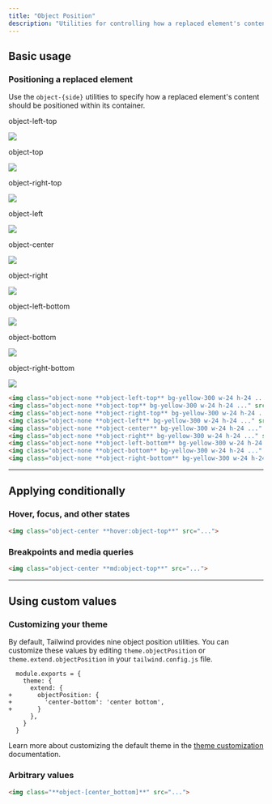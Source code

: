 ```yaml
---
title: "Object Position"
description: "Utilities for controlling how a replaced element's content should be positioned within its container."
---
```




## Basic usage

### Positioning a replaced element

Use the `object-{side}` utilities to specify how a replaced element's content should be positioned within its container.

<Example p="none">
  <div class="w-full">
    <div class="overflow-x-scroll overflow-y-hidden snap-x scroll-p-4 flex sm:grid sm:grid-cols-3 sm:gap-16 p-8 items-end pt-16">
      <div class="relative snap-always snap-start w-40 shrink-0 sm:w-auto">
        <p class="absolute top-0 inset-x-0 -translate-y-8 font-medium text-sm text-slate-500 font-mono text-center mb-3 dark:text-slate-400">object-left-top</p>
        <div class="group relative mx-auto w-20 h-20 rounded-lg">
          <div class="relative z-10 w-full h-full rounded-md bg-left-top ring-1 ring-black/10 ring-inset shadow-lg" style="background-image:url(https://images.unsplash.com/photo-1554629947-334ff61d85dc?ixid=MnwxMjA3fDB8MHxwaG90by1wYWdlfHx8fGVufDB8fHx8&ixlib=rb-1.2.1&auto=format&fit=crop&w=128&h=128&q=80)"></div>
          <img class="absolute top-0 left-0 rounded-md overflow-hidden w-32 h-32 opacity-0 sm:group-hover:opacity-25 max-w-none" src="https://images.unsplash.com/photo-1554629947-334ff61d85dc?ixid=MnwxMjA3fDB8MHxwaG90by1wYWdlfHx8fGVufDB8fHx8&ixlib=rb-1.2.1&auto=format&fit=crop&w=256&h=256&q=80">
        </div>
      </div>
      <div class="relative snap-always snap-start w-40 shrink-0 sm:w-auto">
        <p class="absolute top-0 inset-x-0 -translate-y-8 font-medium text-sm text-slate-500 font-mono text-center mb-3 dark:text-slate-400">object-top</p>
        <div class="group relative mx-auto w-20 h-20 rounded-lg">
          <div class="relative z-10 w-full h-full rounded-md bg-top ring-1 ring-black/10 ring-inset shadow-lg" style="background-image:url(https://images.unsplash.com/photo-1554629947-334ff61d85dc?ixid=MnwxMjA3fDB8MHxwaG90by1wYWdlfHx8fGVufDB8fHx8&ixlib=rb-1.2.1&auto=format&fit=crop&w=128&h=128&q=80)"></div>
          <img class="absolute top-0 -left-6 rounded-md overflow-hidden w-32 h-32 opacity-0 sm:group-hover:opacity-25 max-w-none" src="https://images.unsplash.com/photo-1554629947-334ff61d85dc?ixid=MnwxMjA3fDB8MHxwaG90by1wYWdlfHx8fGVufDB8fHx8&ixlib=rb-1.2.1&auto=format&fit=crop&w=256&h=256&q=80">
        </div>
      </div>
      <div class="relative snap-always snap-start w-40 shrink-0 sm:w-auto">
        <p class="absolute top-0 inset-x-0 -translate-y-8 font-medium text-sm text-slate-500 font-mono text-center mb-3 dark:text-slate-400">object-right-top</p>
        <div class="group relative mx-auto w-20 h-20 rounded-lg">
          <div class="relative z-10 w-full h-full rounded-md bg-right-top ring-1 ring-black/10 ring-inset shadow-lg" style="background-image:url(https://images.unsplash.com/photo-1554629947-334ff61d85dc?ixid=MnwxMjA3fDB8MHxwaG90by1wYWdlfHx8fGVufDB8fHx8&ixlib=rb-1.2.1&auto=format&fit=crop&w=128&h=128&q=80)"></div>
          <img class="absolute top-0 right-0 rounded-md overflow-hidden w-32 h-32 opacity-0 sm:group-hover:opacity-25 max-w-none" src="https://images.unsplash.com/photo-1554629947-334ff61d85dc?ixid=MnwxMjA3fDB8MHxwaG90by1wYWdlfHx8fGVufDB8fHx8&ixlib=rb-1.2.1&auto=format&fit=crop&w=256&h=256&q=80">
        </div>
      </div>
      <div class="relative snap-always snap-start w-40 shrink-0 sm:w-auto">
        <p class="absolute top-0 inset-x-0 -translate-y-8 font-medium text-sm text-slate-500 font-mono text-center mb-3 dark:text-slate-400">object-left</p>
        <div class="group relative mx-auto w-20 h-20 rounded-lg">
          <div class="relative z-10 w-full h-full rounded-md bg-left ring-1 ring-black/10 ring-inset shadow-lg" style="background-image:url(https://images.unsplash.com/photo-1554629947-334ff61d85dc?ixid=MnwxMjA3fDB8MHxwaG90by1wYWdlfHx8fGVufDB8fHx8&ixlib=rb-1.2.1&auto=format&fit=crop&w=128&h=128&q=80)"></div>
          <img class="absolute -top-6 left-0 rounded-md overflow-hidden w-32 h-32 opacity-0 sm:group-hover:opacity-25 max-w-none" src="https://images.unsplash.com/photo-1554629947-334ff61d85dc?ixid=MnwxMjA3fDB8MHxwaG90by1wYWdlfHx8fGVufDB8fHx8&ixlib=rb-1.2.1&auto=format&fit=crop&w=256&h=256&q=80">
        </div>
      </div>
      <div class="relative snap-always snap-start w-40 shrink-0 sm:w-auto">
        <p class="absolute top-0 inset-x-0 -translate-y-8 font-medium text-sm text-slate-500 font-mono text-center mb-3 dark:text-slate-400">object-center</p>
        <div class="group relative mx-auto w-20 h-20 rounded-lg">
          <div class="relative z-10 w-full h-full rounded-md bg-center ring-1 ring-black/10 ring-inset shadow-lg" style="background-image:url(https://images.unsplash.com/photo-1554629947-334ff61d85dc?ixid=MnwxMjA3fDB8MHxwaG90by1wYWdlfHx8fGVufDB8fHx8&ixlib=rb-1.2.1&auto=format&fit=crop&w=128&h=128&q=80)"></div>
          <img class="absolute -top-6 -left-6 rounded-md overflow-hidden w-32 h-32 opacity-0 sm:group-hover:opacity-25 max-w-none" src="https://images.unsplash.com/photo-1554629947-334ff61d85dc?ixid=MnwxMjA3fDB8MHxwaG90by1wYWdlfHx8fGVufDB8fHx8&ixlib=rb-1.2.1&auto=format&fit=crop&w=256&h=256&q=80">
        </div>
      </div>
      <div class="relative snap-always snap-start w-40 shrink-0 sm:w-auto">
        <p class="absolute top-0 inset-x-0 -translate-y-8 font-medium text-sm text-slate-500 font-mono text-center mb-3 dark:text-slate-400">object-right</p>
        <div class="group relative mx-auto w-20 h-20 rounded-lg">
          <div class="relative z-10 w-full h-full rounded-md bg-right ring-1 ring-black/10 ring-inset shadow-lg" style="background-image:url(https://images.unsplash.com/photo-1554629947-334ff61d85dc?ixid=MnwxMjA3fDB8MHxwaG90by1wYWdlfHx8fGVufDB8fHx8&ixlib=rb-1.2.1&auto=format&fit=crop&w=128&h=128&q=80)"></div>
          <img class="absolute -top-6 right-0 rounded-md overflow-hidden w-32 h-32 opacity-0 sm:group-hover:opacity-25 max-w-none" src="https://images.unsplash.com/photo-1554629947-334ff61d85dc?ixid=MnwxMjA3fDB8MHxwaG90by1wYWdlfHx8fGVufDB8fHx8&ixlib=rb-1.2.1&auto=format&fit=crop&w=256&h=256&q=80">
        </div>
      </div>
      <div class="relative snap-always snap-start w-40 shrink-0 sm:w-auto">
        <p class="absolute top-0 inset-x-0 -translate-y-8 font-medium text-sm text-slate-500 font-mono text-center mb-3 dark:text-slate-400">object-left-bottom</p>
        <div class="group relative mx-auto w-20 h-20 rounded-lg">
          <div class="relative z-10 w-full h-full rounded-md bg-left-bottom ring-1 ring-black/10 ring-inset shadow-lg" style="background-image:url(https://images.unsplash.com/photo-1554629947-334ff61d85dc?ixid=MnwxMjA3fDB8MHxwaG90by1wYWdlfHx8fGVufDB8fHx8&ixlib=rb-1.2.1&auto=format&fit=crop&w=128&h=128&q=80)"></div>
          <img class="absolute -top-12 left-0 rounded-md overflow-hidden w-32 h-32 opacity-0 sm:group-hover:opacity-25 max-w-none" src="https://images.unsplash.com/photo-1554629947-334ff61d85dc?ixid=MnwxMjA3fDB8MHxwaG90by1wYWdlfHx8fGVufDB8fHx8&ixlib=rb-1.2.1&auto=format&fit=crop&w=256&h=256&q=80">
        </div>
      </div>
      <div class="relative snap-always snap-start w-40 shrink-0 sm:w-auto">
        <p class="absolute top-0 inset-x-0 -translate-y-8 font-medium text-sm text-slate-500 font-mono text-center mb-3 dark:text-slate-400">object-bottom</p>
        <div class="group relative mx-auto w-20 h-20 rounded-lg">
          <div class="relative z-10 w-full h-full rounded-md bg-bottom ring-1 ring-black/10 ring-inset shadow-lg" style="background-image:url(https://images.unsplash.com/photo-1554629947-334ff61d85dc?ixid=MnwxMjA3fDB8MHxwaG90by1wYWdlfHx8fGVufDB8fHx8&ixlib=rb-1.2.1&auto=format&fit=crop&w=128&h=128&q=80)"></div>
          <img class="absolute -top-12 -left-6 rounded-md overflow-hidden w-32 h-32 opacity-0 sm:group-hover:opacity-25 max-w-none" src="https://images.unsplash.com/photo-1554629947-334ff61d85dc?ixid=MnwxMjA3fDB8MHxwaG90by1wYWdlfHx8fGVufDB8fHx8&ixlib=rb-1.2.1&auto=format&fit=crop&w=256&h=256&q=80">
        </div>
      </div>
      <div class="relative snap-always snap-start w-56 -mx-8 shrink-0 sm:w-auto">
        <p class="absolute top-0 inset-x-0 -translate-y-8 font-medium text-sm text-slate-500 font-mono text-center mb-3 dark:text-slate-400">object-right-bottom</p>
        <div class="group relative mx-auto w-20 h-20 rounded-lg">
          <div class="relative z-10 w-full h-full rounded-md bg-right-bottom ring-1 ring-black/10 ring-inset shadow-lg" style="background-image:url(https://images.unsplash.com/photo-1554629947-334ff61d85dc?ixid=MnwxMjA3fDB8MHxwaG90by1wYWdlfHx8fGVufDB8fHx8&ixlib=rb-1.2.1&auto=format&fit=crop&w=128&h=128&q=80)"></div>
          <img class="absolute -top-12 right-0 rounded-md overflow-hidden w-32 h-32 opacity-0 sm:group-hover:opacity-25 max-w-none" src="https://images.unsplash.com/photo-1554629947-334ff61d85dc?ixid=MnwxMjA3fDB8MHxwaG90by1wYWdlfHx8fGVufDB8fHx8&ixlib=rb-1.2.1&auto=format&fit=crop&w=256&h=256&q=80">
        </div>
      </div>
    </div>
  </div>
</Example>

```html
<img class="object-none **object-left-top** bg-yellow-300 w-24 h-24 ..." src="...">
<img class="object-none **object-top** bg-yellow-300 w-24 h-24 ..." src="...">
<img class="object-none **object-right-top** bg-yellow-300 w-24 h-24 ..." src="...">
<img class="object-none **object-left** bg-yellow-300 w-24 h-24 ..." src="...">
<img class="object-none **object-center** bg-yellow-300 w-24 h-24 ..." src="...">
<img class="object-none **object-right** bg-yellow-300 w-24 h-24 ..." src="...">
<img class="object-none **object-left-bottom** bg-yellow-300 w-24 h-24 ..." src="...">
<img class="object-none **object-bottom** bg-yellow-300 w-24 h-24 ..." src="...">
<img class="object-none **object-right-bottom** bg-yellow-300 w-24 h-24 ..." src="...">
```

---

## <Heading ignore>Applying conditionally</Heading>

### <Heading ignore>Hover, focus, and other states</Heading>

<HoverFocusAndOtherStates featuredClass="object-top">

```html
<img class="object-center **hover:object-top**" src="...">
```

</HoverFocusAndOtherStates>

### <Heading ignore>Breakpoints and media queries</Heading>

<BreakpointsAndMediaQueries featuredClass="object-top">

```html
<img class="object-center **md:object-top**" src="...">
```

</BreakpointsAndMediaQueries>

---

## Using custom values

### Customizing your theme

By default, Tailwind provides nine object position utilities. You can customize these values by editing `theme.objectPosition` or `theme.extend.objectPosition` in your `tailwind.config.js` file.

```diff-js tailwind.config.js
  module.exports = {
    theme: {
      extend: {
+       objectPosition: {
+         'center-bottom': 'center bottom',
+       }
      },
    }
  }
```

Learn more about customizing the default theme in the [theme customization](/docs/theme#customizing-the-default-theme) documentation.

### Arbitrary values

<ArbitraryValues property="object-position">

```html
<img class="**object-[center_bottom]**" src="...">
```

</ArbitraryValues>

